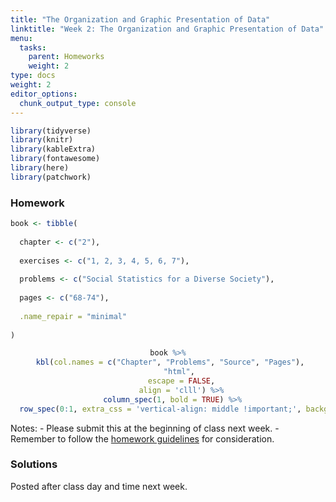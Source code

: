 ```yaml
---
title: "The Organization and Graphic Presentation of Data"
linktitle: "Week 2: The Organization and Graphic Presentation of Data"
menu:
  tasks:
    parent: Homeworks
    weight: 2
type: docs
weight: 2
editor_options: 
  chunk_output_type: console
---
```


```r
library(tidyverse)
library(knitr)
library(kableExtra)
library(fontawesome)
library(here)
library(patchwork)
```

<style>
span.boxed {
  border: 0px solid #FFFFFF;
  padding: 5px;
  color: #FFFFFF;
  background-color: #005b96;
  display: inline;
} 

table {
   margin-left: auto;
   margin-right: auto;
}

table thead th { border-bottom: 1px solid #ddd; 
}

th, td { padding: 5px; 
}

table > tbody > tr:hover > td, table > tbody > tr:hover > th {
  background-color: #ffffff;
}
</style>

### Homework
```r
book <- tibble(
  
  chapter <- c("2"),
  
  exercises <- c("1, 2, 3, 4, 5, 6, 7"),
  
  problems <- c("Social Statistics for a Diverse Society"),
  
  pages <- c("68-74"),
  
  .name_repair = "minimal"
  
)
```

<center>
```r
book %>%
  kbl(col.names = c("Chapter", "Problems", "Source", "Pages"), 
      "html", 
      escape = FALSE,
      align = 'clll') %>%
  column_spec(1, bold = TRUE) %>%
  row_spec(0:1, extra_css = 'vertical-align: middle !important;', background = "#ffffff")
```
</center>

Notes: 
- Please submit this at the beginning of class next week.
- Remember to follow the [homework guidelines](/tasks/#homeworks) for consideration.

<!--
to the Submission Portal on [ecampus](https://ecampus.wvu.edu/){target="_blank"} by 11:59 PM next Wednesday.<br>
-->


### Solutions

Posted after class day and time next week.

<!--
<details><summary>1</summary>
<p>

a. Race is a <span class="boxed">nominal</span>. variable; Since categories can be ordered, Class is an <span class="boxed">ordinal</span> variable; Trauma is an <span class="boxed">interval</span> variable.

b. Frequency table for Race:
```r
dt <- tibble(
  Text_1 = c("White", "Non-White", "Total"),
  Text_2 = c("17", "13", "30")
)
```

<center>

```r
kable(dt, 
      align = c('l', "c"), 
      col.names = c("Race", "Frequency") 
      ) %>%
  kable_styling(position = "center",
                full_width = FALSE) %>%
  row_spec(c(3), bold = T, color = "white", background = "#559e83")
```

</center>

c. We have
```r
dt <- tibble(
  Text_1 = c("White", "Non-White", "Total"),
  Text_2 = c("17/30 = 0.57", "13/30 = 0.43", "30/30 = 1.00")
)
```

<center>

```r
kable(dt, 
      align = c('l', "c"), 
      col.names = c("Classification", "Proportion") 
      ) %>%
  kable_styling(position = "center",
                full_width = FALSE) %>%
  row_spec(c(3), bold = T, color = "white", background = "#559e83")
```

</center>

</p>
</details>

<details><summary>2</summary>
<p>
Frequency and Percentage Distribution Table for Class:
```r
dt <- tibble(
  Text_1 = c("Lower", "Working", "Middle", "Upper", "Total"),
  Text_2 = c("3", "15", "11", "1", "30"),
  Text_3 = c("10", "50", "36.7", "3.3", "100")
)
```

<center>

```r
kable(dt, 
      align = c('l', 'c', 'c'), 
      col.names = c("Class", "Frequency", "Percent") 
      ) %>%
  kable_styling(position = "center",
                full_width = FALSE) %>%
  row_spec(c(5), bold = T, color = "white", background = "#559e83")
```

</center>

a. The smallest perceived class group is the <span class="boxed">upper class</span>, making up only 3.3% of the survey.

b. Together, the <span class="boxed">working</span> and <span class="boxed">middle class</span> make up 50% + 36.7% = 86.7% of the survey.
</p>
</details>


<details><summary>3</summary>
<p>

Frequency table for Traumas:
```r
dt <- tibble(
  Text_1 = c("0", "1", "2", "Total"),
  Text_2 = c("15", "11", "4", "30")
)
```

<center>

```r
kable(dt, 
      align = c('l', "c"), 
      col.names = c("Number of Traumas", "Frequency") 
      ) %>%
  kable_styling(position = "center",
                full_width = FALSE) %>%
  row_spec(c(4), bold = T, color = "white", background = "#559e83")
```

</center>

a. Trauma is an <span class="boxed">interval- or ratio-level variable</span>, since it has a real zero point and a meaningful numeric scale. 

b. People in this survey are more likely to have experienced <span class="boxed">no traumas</span> last year (50% of the group). 

c. The proportion who experienced one or more traumas is calculated by first adding 36.7% and 13.3% equaling 50% and then divide that number by 100 to obtain the proportion, 0.50, or half the group. 

</p>
</details>

<details><summary>4</summary>
<p>
Unfortunately since other visualizations have not been introduced, pie charts are likely the best method approach to present these data. 

```r
ch2p4 <-read_csv(here("static", "data", "homeworks", "ch2p4.csv"))

race <- ch2p4 %>%
  select(Race) %>%
  group_by(Race) %>%
  count() %>% 
  ungroup() %>% 
  arrange(desc(Race)) %>%
  mutate(prop = `n`/sum(`n`)) %>%
  mutate(ypos = cumsum(prop) - 0.5 * prop) %>%
  mutate(label = scales::percent(prop)) %>%
  ggplot(aes(x = "", y = prop, fill = Race)) +
  geom_bar(stat = "identity", 
           alpha = 0.85,
           color = "#FFFFFF") +
  coord_polar("y", start = 0) +
  geom_label(aes(y = ypos, 
                 label = label),
             color = "#FFFFFF",
             show.legend = FALSE,
             size = 4.2,
             fontface = "bold") +
  scale_fill_manual(values = c("#4682b4", "#ff6347"),
                    labels = c("Non-whites", "Whites")) +
  theme_void() +
  theme(legend.position = "bottom",
        legend.text = element_text(size=12),
        legend.title = element_text(size=12,
                                    face = "bold"),
        legend.title.align = 0.5) + 
  guides(fill = guide_legend(title.position = "top"))

trauma <- 
ch2p4 %>%
  select(Trauma) %>%
  mutate(Trauma = as.character(Trauma)) %>%
  group_by(Trauma) %>%
  count() %>% 
  ungroup() %>% 
  arrange(desc(Trauma)) %>%
  rename(`Incident(s) of Trauma` = Trauma) %>%
  mutate(prop = `n`/sum(`n`)) %>%
  mutate(ypos = cumsum(prop) - 0.5 * prop) %>%
  mutate(label = scales::percent(prop)) %>%
  ggplot(aes(x = "", y = prop, fill = `Incident(s) of Trauma`)) +
  geom_bar(stat = "identity", 
           width = 1,
           alpha = 0.85,
           color = "#FFFFFF") +
  coord_polar("y", start = 0) +
  geom_label(aes(y = ypos, 
                 label = label),
             color = "#FFFFFF",
             show.legend = FALSE,
             size = 4.2,
             fontface = "bold") +
 scale_fill_manual(values = c("#7bc043", "#f37736", "#ee4035"),
                  labels = c("Zero", "One", "Two")) +
  theme_void() +
  theme(legend.position = "bottom",
        legend.text = element_text(size=12),
        legend.title = element_text(size=12,
                                    face = "bold"),
        legend.title.align = 0.5) + 
  guides(fill = guide_legend(title.position = "top"))

race + trauma
```

</p>
</details>

<details><summary>5</summary>
<p>

<span class="boxed">Yes</span> because <span class="boxed">79.2% had “hardly any” confidence in the press</span>, compared to 19.3% of those who voted for Clinton.   

</p>
</details>

<details><summary>6</summary>
<p>

```r
ch2p6 <-read_csv(here("static", "data", "homeworks", "ch2p6.csv")) %>% 
   mutate_if(is.numeric, as.character) %>%
  replace(., is.na(.), "") 
```

<center>

```r
ch2p6  %>% 
  mutate_all(~cell_spec(
    .x, 
    color = ifelse(.x == "99", "white", "black"),
    background = ifelse(.x == "99", "#2e4045", "NA"),
    bold = ifelse(.x == "99", TRUE, "NA"))) %>%
  kable(escape = F,
        align = c('l', "c", "c", "c", "c"), 
        col.names = c("E-mail Hours Per Week", 
                      "Frequency",
                      "Cumulative Frequency",
                      "Percent",
                      "Cumulative Percent")) %>%
  kable_styling(position = "center",
                full_width = FALSE) %>%
  row_spec(c(12), color = "white", background = "#559e83")
```

</center>

</p>
</details>

<details><summary>7</summary>
<p>

According to this time series chart, rates of voting have consistently varied by race and Hispanic origin. The group with the largest increase in voting rates is Blacks, from 53% in 1996 to 66.6% in 2012. However, in 2016, the voting rates for Blacks declined to 59.6%--the lowest it has been since the 2000 election when it was 56.9%. Hispanic voting rates have, for the most part, remained stable, although with some fluctuation most notably from the 1992 election (51.6%) to the 1996 election (44%). As noted in the exercise, in the 2012 presidential election, Blacks had the highest voting rates for all groups, followed by non-Hispanic Whites, non-Hispanic other races, and Hispanics. White voting rates increased by 1.2% from 2012 to 2016. The highest voting rate for Whites was in 1992 (70.2%), 1992 for Hispanics (51.6%), 2012 for Blacks (66.6%), and 1992 for non-Hispanic other races (54%). 

</p>
</details>
-->